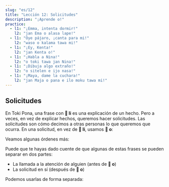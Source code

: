 ```yaml
---
slug: "es/12"
title: "Lección 12: Solicitudes"
description: "¡Aprende o!"
practice:
  - l1: "¡Emma, intenta dormir!"
    l2: "jan Ema o alasa lape!"
  - l1: "Oye pájaro, ¡canta para mi!"
    l2: "waso o kalama tawa mi!"
  - l1: "¡Ey, Kenta!"
    l2: "jan Kenta o!"
  - l1: "¡Habla a Nina!"
    l2: "o toki tawa jan Nina!"
  - l1: "¡Dibuja algo extraño!"
    l2: "o sitelen e ijo nasa!"
  - l1: "¡Maya, dame la cuchara!"
    l2: "jan Maja o pana e ilo moku tawa mi!"
---
```



## Solicitudes

En Toki Pona, una frase con **󱤧 li** es una explicación de un hecho. Pero a veces, en vez de explicar hechos, queremos hacer solicitudes. Las solicitudes son cómo decimos a otras personas lo que queremos que ocurra. En una solicitud, en vez de **󱤧 li**, usamos **󱥄 o**:

<List>
  <Word sl="o" m="inicia una solicitud, orden, instrucción, deseo" />
  <Sentence sl="ilo li sitelen e pipi." m="El móvil muestra un bicho." />
  <Sentence sl="ilo o sitelen e waso!" m="¡Móvil, por favor muestra un bicho!" />
</List>

Veamos algunas órdenes más:

<List>
  <Sentence sl="jan o lukin e lipu pona!" m="¡Gente, por favor leed el buen papel!" />
  <Sentence sl="soweli mi o moku pona!" m="¡Gato mío, por favor come bien!" />
  <Sentence sl="jan lili sina o kama wawa!" m="¡Espero que tu hijo se vuelva fuerte!" />
  <Sentence sl="pona o tawa sina!" m="¡Que la bondad esté contigo!" />
</List>

Puede que te hayas dado cuente de que algunas de estas frases se pueden separar en dos partes:
* La llamada a la atención de alguien (antes de  **󱥄 o**)
* La solicitud en sí (después de **󱥄 o**)

Podemos usarlas de forma separada:

<List>
  <Sentence sl="jan Ema o pini e lupa tomo!" m="¡Emma, por favor cierra la puerta!" />
  <Sentence sl="jan Ema o!" m="¡Ey, Emma!" />
  <Sentence sl="o pini e lupa tomo!" m="¡Por favor cierra la puerta!" />
</List>

<Practice exercises={frontmatter.practice} client:load />
